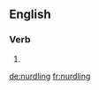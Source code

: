 
==English==

===Verb===
{{head|en}}

# {{present participle of|nurdle}}

[[de:nurdling]]
[[fr:nurdling]]